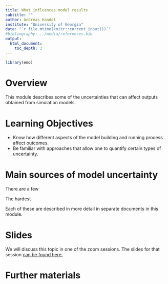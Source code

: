 ```yaml
---
title: What influences model results
subtitle: ""
author: Andreas Handel
institute: "University of Georgia"
date: "`r file.mtime(knitr::current_input())`"
#bibliography: ../media/references.bib
output: 
  html_document:
    toc_depth: 3
---
```


```r
library(emo)
```


# Overview
This module describes some of the uncertainties that can affect outputs obtained from simulation models.

# Learning Objectives
* Know how different aspects of the model building and running process affect outcomes.
* Be familiar with approaches that allow one to quantify certain types of uncertainty.

# Main sources of model uncertainty

There are a few 

The hardest


Each of these are described in more detail in separate documents in this module.


# Slides
We will discuss this topic in one of the zoom sessions. The slides for that session [can be found here.]()



# Further materials

